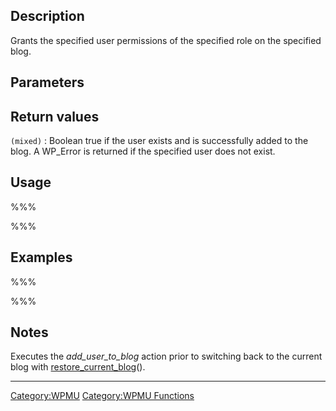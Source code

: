 == Description ==
Grants the specified user permissions of the specified role on the specified blog.

== Parameters ==
{{Parameter|$blog_id|integer|The ID of the blog to grant permissions on.}}
{{Parameter|$user_id|integer|The ID of the user to grant the permissions to.}}
{{Parameter|$role|string|The role to grant to the specified user on the blog in question. Must be one of the [[Roles_and_Capabilities#Roles|WordPress roles]].}}

== Return values ==
; <tt>(mixed)</tt> : Boolean true if the user exists and is successfully added to the blog. A WP_Error is returned if the specified user does not exist.

== Usage ==
%%%<?php add_user_to_blog($blog_id, $user_id, $role); ?>%%%

== Examples ==
%%%<?php
  $userid = 1;
  $blogid = 5;
  $role = 'administrator';
  if ( add_user_to_blog( $blogid, $userid, $role ) ) {
    echo 'Added user '.$userid.' as '.$role.' to blog '.$blogid.'.';
  } else {
    echo 'Failed to add user '.$userid.' as '.$role.' to blog '.$blogid.'.';
  }
?>%%%

== Notes ==
Executes the ''add_user_to_blog'' action prior to switching back to the current blog with [[WPMU Functions/restore_current_blog|restore_current_blog]]().

----

[[Category:WPMU]]
[[Category:WPMU Functions]]